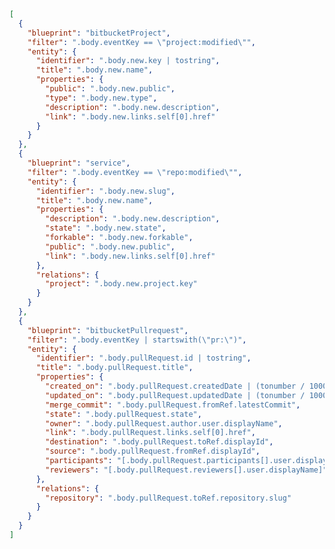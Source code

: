 ```json showLineNumbers
[
  {
    "blueprint": "bitbucketProject",
    "filter": ".body.eventKey == \"project:modified\"",
    "entity": {
      "identifier": ".body.new.key | tostring",
      "title": ".body.new.name",
      "properties": {
        "public": ".body.new.public",
        "type": ".body.new.type",
        "description": ".body.new.description",
        "link": ".body.new.links.self[0].href"
      }
    }
  },
  {
    "blueprint": "service",
    "filter": ".body.eventKey == \"repo:modified\"",
    "entity": {
      "identifier": ".body.new.slug",
      "title": ".body.new.name",
      "properties": {
        "description": ".body.new.description",
        "state": ".body.new.state",
        "forkable": ".body.new.forkable",
        "public": ".body.new.public",
        "link": ".body.new.links.self[0].href"
      },
      "relations": {
        "project": ".body.new.project.key"
      }
    }
  },
  {
    "blueprint": "bitbucketPullrequest",
    "filter": ".body.eventKey | startswith(\"pr:\")",
    "entity": {
      "identifier": ".body.pullRequest.id | tostring",
      "title": ".body.pullRequest.title",
      "properties": {
        "created_on": ".body.pullRequest.createdDate | (tonumber / 1000 | strftime(\"%Y-%m-%dT%H:%M:%SZ\"))",
        "updated_on": ".body.pullRequest.updatedDate | (tonumber / 1000 | strftime(\"%Y-%m-%dT%H:%M:%SZ\"))",
        "merge_commit": ".body.pullRequest.fromRef.latestCommit",
        "state": ".body.pullRequest.state",
        "owner": ".body.pullRequest.author.user.displayName",
        "link": ".body.pullRequest.links.self[0].href",
        "destination": ".body.pullRequest.toRef.displayId",
        "source": ".body.pullRequest.fromRef.displayId",
        "participants": "[.body.pullRequest.participants[].user.displayName]",
        "reviewers": "[.body.pullRequest.reviewers[].user.displayName]"
      },
      "relations": {
        "repository": ".body.pullRequest.toRef.repository.slug"
      }
    }
  }
]
```
